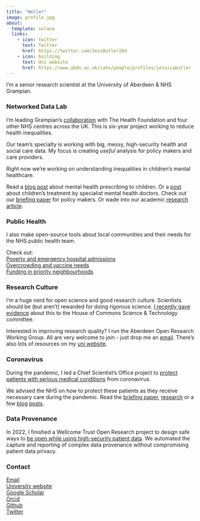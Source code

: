 ```yaml
---
title: "Hello!"
image: profile.jpg
about:
  template: solana
  links:
    - icon: twitter
      text: Twitter
      href: https://twitter.com/JessButler284
    - icon: building
      text: Uni website
      href: https://www.abdn.ac.uk/iahs/people/profiles/jessicabutler
---
```


I'm a senior research scientist at the University of Aberdeen & NHS Grampian.<br>

### Networked Data Lab

I'm leading Grampian's  [collaboration](https://www.health.org.uk/funding-and-partnerships/the-networked-data-lab) with The Health Foundation and four other NHS centres across the UK. This is six-year project working to reduce health inequalities.  

Our team's specialty is working with big, messy, high-security health and social care data. My focus is creating *useful* analysis for policy makers and care providers.

Right now we're working on understanding inequalities in children's mental healthcare. 

Read a [blog post](https://jessbutler.github.io/posts/camhs/) about mental health prescribing to children. Or a [post](https://jessbutler.github.io/posts/referrals/) about children's treatment by specialist mental health doctors.
Check out our [briefing paper](https://www.health.org.uk/publications/reports/improving-children-and-young-peoples-mental-health-services) for policy makers.
Or wade into our academic [research article](https://www.medrxiv.org/content/10.1101/2022.06.14.22276082v1).


### Public Health

I also make open-source tools about local communities and their needs for the NHS public health team.  

Check out:  
[Poverty and emergency hospital admissions](https://jessbutler.github.io/emergency_admissions/)  
[Overcrowding and vaccine needs](https://jessbutler.github.io/social_distancing/)  
[Funding in priority neighbourhoods](https://jessbutler.github.io/priority_neighbourhoods/)


### Research Culture

I'm a huge nerd for open science and good research culture. 
Scientists should be (but aren't) rewarded for doing rigorous science. [I recently gave evidence](https://committees.parliament.uk/event/6626/formal-meeting-oral-evidence-session/) about this to the House of Commons Science & Technology committee.  

Interested in improving research quality? I run the Aberdeen Open Research Working Group.  All are very welcome to join - just drop me an [email](mailto:jessicabutler@abdn.ac.uk). There's also lots of resources on my [uni website](https://www.abdn.ac.uk/iahs/people/profiles/jessicabutler).

### Coronavirus

During the pandemic, I led a Chief Scientist's Office project to [protect patients with serious medical conditions](https://www.cso.scot.nhs.uk/rapid-research-in-covid-19-programme/abncovidportfolio/) from coronavirus.  

We advised the NHS on how to protect these patients as they receive necessary care during the pandemic. Read the [briefing paper](https://www.health.org.uk/publications/reports/assessing-the-impact-of-covid-19-on-the-clinically-extremely-vulnerable-population), [research](https://www.medrxiv.org/content/10.1101/2021.09.09.21263026v1) or a few [blog](https://www.health.org.uk/news-and-comment/charts-and-infographics/exploring-demographic-variation-in-groups-advised-to-shield) [posts](https://www.health.org.uk/news-and-comment/charts-and-infographics/hospital-use-clinically-extremely-vulnerable-population).

### Data Provenance

In 2022, I finished a Wellcome Trust Open Research project to design safe ways to [be open while using high-security patient data](https://wellcome.ac.uk/grant-funding/people-and-projects/grants-awarded/open-reproducible-analysis-and-reporting-data). We automated the capture and reporting of complex data provenance without compromising patient data privacy.

### Contact

[Email](mailto:jessicabutler@abdn.ac.uk)  
[University website](https://www.abdn.ac.uk/iahs/people/profiles/jessicabutler)  
[Google Scholar](https://scholar.google.com/citations?user=N3iK7TcAAAAJ&hl=en)  
[Orcid](https://orcid.org/0000-0003-2054-3777)  
[Github](https://github.com/JessButler)  
[Twitter](https://twitter.com/jessbutler284)

